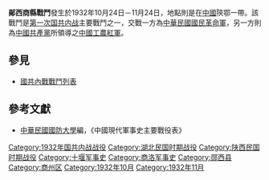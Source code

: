 {{Infobox Military Conflict|
campaign=|
image=|
caption=|
conflict=鄖西商縣戰鬥|
date=1932年10月24日－11月24日|
place=[[中國|中國]]陝鄂|
result=雙方數度激戰，國軍1師4團團長羅歷戎負傷，另傷亡數百，中國紅軍則傷亡千人，並繼續向西移動|
combatant1=中華民國國民革命軍1師、44師、17路[[楊虎城|楊虎城]]部|
combatant2=紅軍徐向前部|
commander1=[[胡宗男|胡宗男]]、[[蕭之楚|蕭之楚]]|
commander2=　[[徐向前|徐向前]]|
strength1=|
strength2=|
casualties1=|
casualties2=|
}}
'''鄖西商縣戰鬥'''發生於1932年10月24日－11月24日，地點則是在[[中國|中國]]陝鄂一帶。該戰鬥是[[第一次国共内战|第一次国共内战]]主要戰鬥之一，交戰一方為[[中華民國|中華民國]][[國民革命軍|國民革命軍]]，另一方則為[[中國共產黨|中國共產黨]]所領導之[[中國工農紅軍|中國工農紅軍]]。
==參見==
*[[國共內戰戰鬥列表|國共內戰戰鬥列表]]
==參考文獻==
*[[中華民國|中華民國]][[國防大學_(臺灣)|國防大學]]編，《中國現代軍事史主要戰役表》

[[Category:1932年国共内战战役|Category:1932年国共内战战役]]
[[Category:湖北民国时期战役|Category:湖北民国时期战役]]
[[Category:陕西民国时期战役|Category:陕西民国时期战役]]
[[Category:十堰军事史|Category:十堰军事史]]
[[Category:商洛军事史|Category:商洛军事史]]
[[Category:郧西县|Category:郧西县]]
[[Category:商州区|Category:商州区]]
[[Category:1932年10月|Category:1932年10月]]
[[Category:1932年11月|Category:1932年11月]]